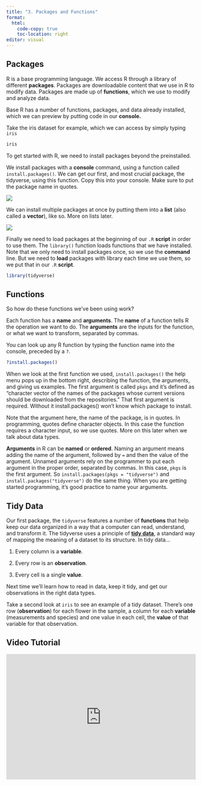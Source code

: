 ```yaml
---
title: "3. Packages and Functions"
format:
  html:
    code-copy: true
    toc-location: right
editor: visual
---
```


## Packages

R is a base programming language. We access R through a library of different **packages**. Packages are downloadable content that we use in R to modify data. Packages are made up of **functions**, which we use to modify and analyze data.

Base R has a number of functions, packages, and data already installed, which we can preview by putting code in our **console.**

Take the iris dataset for example, which we can access by simply typing `iris`

```r
iris
```

To get started with R, we need to install packages beyond the preinstalled.

We install packages with a **console** command, using a function called `install.packages()`. We can get our first, and most crucial package, the tidyverse, using this function. Copy this into your console. Make sure to put the package name in quotes.

![](images/install_tidyverse.png)

We can install multiple packages at once by putting them into a **list** (also called a **vector**), like so. More on lists later.

![](images/double_install.png)

Finally we need to load packages at the beginning of our `.R` **script** in order to use them. The `library()` function loads functions that we have installed. Note that we only need to install packages once, so we use the **command** line. But we need to **load** packages with library each time we use them, so we put that in our `.R` **script**.

```r
library(tidyverse)
```

## Functions

So how do these functions we've been using work?

Each function has a **name** and **arguments**. The **name** of a function tells R the operation we want to do. The **arguments** are the inputs for the function, or what we want to transform, separated by commas.

You can look up any R function by typing the function name into the console, preceded by a `?`.

```r
?install.packages()
```

When we look at the first function we used, `install.packages()` the help menu pops up in the bottom right, describing the function, the arguments, and giving us examples. The first argument is called `pkgs` and it's defined as "character vector of the names of the packages whose current versions should be downloaded from the repositories." That first argument is required. Without it install.packages() won't know which package to install.

Note that the argument here, the name of the package, is in quotes. In programming, quotes define character objects. In this case the function requires a character input, so we use quotes. More on this later when we talk about data types.

**Arguments** in R can be **named** or **ordered**. Naming an argument means adding the name of the argument, followed by `=` and then the value of the argument. Unnamed arguments rely on the programmer to put each argument in the proper order, separated by commas. In this case, `pkgs` is the first argument. So `install.packages(pkgs = "tidyverse")` and `install.packages("tidyverse")` do the same thing. When you are getting started programming, it's good practice to name your arguments.

## Tidy Data

Our first package, the `tidyverse` features a number of **functions** that help keep our data organized in a way that a computer can read, understand, and transform it. The tidyverse uses a principle of [**tidy data**](https://cran.r-project.org/web/packages/tidyr/vignettes/tidy-data.html#:~:text=Tidy%20data%20is%20a%20standard,with%20observations%2C%20variables%20and%20types.), a standard way of mapping the meaning of a dataset to its structure. In tidy data...

1.  Every column is a **variable**.

2.  Every row is an **observation**.

3.  Every cell is a single **value**.

Next time we'll learn how to read in data, keep it tidy, and get our observations in the right data types.

Take a second look at `iris` to see an example of a tidy dataset. There's one row (**observation**) for each flower in the sample, a column for each **variable** (measurements and species) and one value in each cell, the **value** of that variable for that observation.

## Video Tutorial

```{=html}
<div style="max-width:608px"><div style="position:relative;padding-bottom:66.118421052632%"><iframe id="kaltura_player" src="https://cdnapisec.kaltura.com/p/1674401/sp/167440100/embedIframeJs/uiconf_id/23435151/partner_id/1674401?iframeembed=true&playerId=kaltura_player&entry_id=1_0k6sq7kt&flashvars[streamerType]=auto&amp;flashvars[localizationCode]=en&amp;flashvars[sideBarContainer.plugin]=true&amp;flashvars[sideBarContainer.position]=left&amp;flashvars[sideBarContainer.clickToClose]=true&amp;flashvars[chapters.plugin]=true&amp;flashvars[chapters.layout]=vertical&amp;flashvars[chapters.thumbnailRotator]=false&amp;flashvars[streamSelector.plugin]=true&amp;flashvars[EmbedPlayer.SpinnerTarget]=videoHolder&amp;flashvars[dualScreen.plugin]=true&amp;flashvars[LeadWithHLSOnFlash]=true&amp;flashvars[Kaltura.addCrossoriginToIframe]=true&amp;&wid=1_m73ok3of" width="608" height="402" allowfullscreen webkitallowfullscreen mozAllowFullScreen allow="autoplay *; fullscreen *; encrypted-media *" sandbox="allow-downloads allow-forms allow-same-origin allow-scripts allow-top-navigation allow-pointer-lock allow-popups allow-modals allow-orientation-lock allow-popups-to-escape-sandbox allow-presentation allow-top-navigation-by-user-activation" frameborder="0" title="3_packages_and_functions" style="position:absolute;top:0;left:0;width:100%;height:100%"></iframe></div></div>
```
